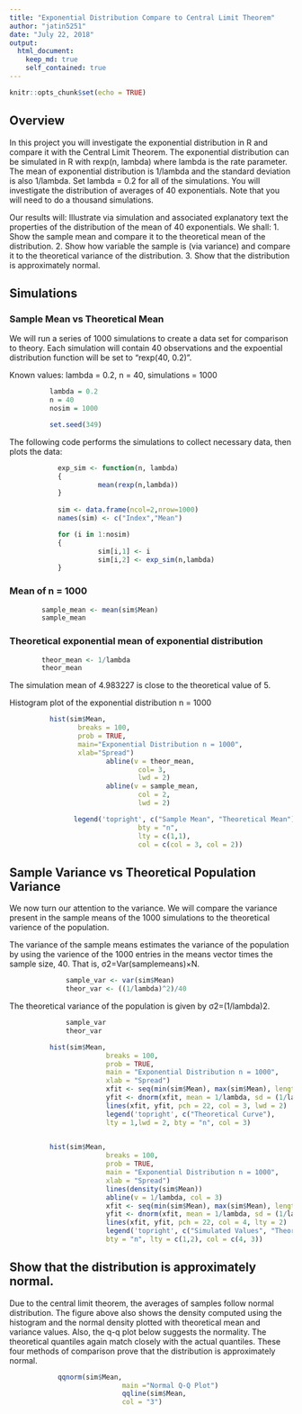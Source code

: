 ```yaml
---
title: "Exponential Distribution Compare to Central Limit Theorem"
author: "jatin5251"
date: "July 22, 2018"
output: 
  html_document:
    keep_md: true
    self_contained: true
---
```


```r
knitr::opts_chunk$set(echo = TRUE)
```
## Overview
In this project you will investigate the exponential distribution in R and compare it with the 
Central Limit Theorem. The exponential distribution can be simulated in R with rexp(n, lambda) 
where lambda is the rate parameter. The mean of exponential distribution is 1/lambda and the 
standard deviation is also 1/lambda. Set lambda = 0.2 for all of the simulations. You will investigate 
the distribution of averages of 40 exponentials. Note that you will need to do a thousand simulations.

Our results will: Illustrate via simulation and associated explanatory text the properties of the distribution of the mean of 40 exponentials. We shall:
       1. Show the sample mean and compare it to the theoretical mean of the distribution.
       2. Show how variable the sample is (via variance) and compare it to the theoretical variance of the distribution.
       3. Show that the distribution is approximately normal.
       
## Simulations

### Sample Mean vs Theoretical Mean
We will run a series of 1000 simulations to create a data set for comparison to theory. Each simulation will contain 40 observations and the expoential distribution function will be set to “rexp(40, 0.2)”.

Known values: lambda = 0.2, n = 40, simulations = 1000
```r
          lambda = 0.2
          n = 40 
          nosim = 1000

          set.seed(349)
```

The following code performs the simulations to collect necessary data, then plots the data:
```r
            exp_sim <- function(n, lambda)
            {
                      mean(rexp(n,lambda))
            }
            
            sim <- data.frame(ncol=2,nrow=1000)
            names(sim) <- c("Index","Mean")

            for (i in 1:nosim)
            {
                      sim[i,1] <- i
                      sim[i,2] <- exp_sim(n,lambda)
            }
```

### Mean of n = 1000
```r
        sample_mean <- mean(sim$Mean)
        sample_mean
```

### Theoretical exponential mean of exponential distribution
```r
        theor_mean <- 1/lambda
        theor_mean
```

The simulation mean of 4.983227 is close to the theoretical value of 5. 

Histogram plot of the exponential distribution n = 1000
```r

          hist(sim$Mean, 
                 breaks = 100, 
                 prob = TRUE, 
                 main="Exponential Distribution n = 1000", 
                 xlab="Spread")
                        abline(v = theor_mean, 
                                col= 3,
                                lwd = 2)
                        abline(v = sample_mean, 
                                col = 2,
                                lwd = 2)

                legend('topright', c("Sample Mean", "Theoretical Mean"), 
                                bty = "n",       
                                lty = c(1,1), 
                                col = c(col = 3, col = 2))

```

## Sample Variance vs Theoretical Population Variance
We now turn our attention to the variance. We will compare the variance present in the sample means of the 1000 simulations to the theoretical varience of the population.

The variance of the sample means estimates the variance of the population by using the varience of the 1000 entries in the means vector times the sample size, 40. That is, σ2=Var(samplemeans)×N.
```r

              sample_var <- var(sim$Mean)
              theor_var <- ((1/lambda)^2)/40

```

The theoretical variance of the population is given by σ2=(1/lambda)2.
```r

              sample_var
              theor_var

```

```r

          hist(sim$Mean, 
                        breaks = 100, 
                        prob = TRUE, 
                        main = "Exponential Distribution n = 1000", 
                        xlab = "Spread")
                        xfit <- seq(min(sim$Mean), max(sim$Mean), length = 100)
                        yfit <- dnorm(xfit, mean = 1/lambda, sd = (1/lambda/sqrt(40)))
                        lines(xfit, yfit, pch = 22, col = 3, lwd = 2)
                        legend('topright', c("Theoretical Curve"), 
                        lty = 1,lwd = 2, bty = "n", col = 3)
                        


```


```r

          hist(sim$Mean, 
                        breaks = 100, 
                        prob = TRUE, 
                        main = "Exponential Distribution n = 1000", 
                        xlab = "Spread")
                        lines(density(sim$Mean))
                        abline(v = 1/lambda, col = 3)
                        xfit <- seq(min(sim$Mean), max(sim$Mean), length = 100)
                        yfit <- dnorm(xfit, mean = 1/lambda, sd = (1/lambda/sqrt(40)))
                        lines(xfit, yfit, pch = 22, col = 4, lty = 2)
                        legend('topright', c("Simulated Values", "Theoretical Values"), 
                        bty = "n", lty = c(1,2), col = c(4, 3))

```

## Show that the distribution is approximately normal.

Due to the central limit theorem, the averages of samples follow normal distribution. The figure above also shows the density computed using the histogram and the normal density plotted with theoretical mean and variance values. Also, the q-q plot below suggests the normality. The theoretical quantiles again match closely with the actual quantiles. These four methods of comparison prove that the distribution is approximately normal.

```r

            qqnorm(sim$Mean, 
                            main ="Normal Q-Q Plot")
                            qqline(sim$Mean, 
                            col = "3")

```
